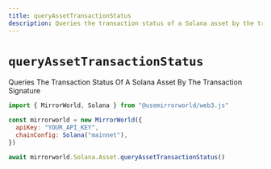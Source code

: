 ```yaml
---
title: queryAssetTransactionStatus
description: Queries the transaction status of a Solana asset by the transaction signature
---
```


# `queryAssetTransactionStatus`

Queries The Transaction Status Of A Solana Asset By The Transaction Signature

```js
import { MirrorWorld, Solana } from "@usemirrorworld/web3.js"

const mirrorworld = new MirrorWorld({
  apiKey: "YOUR_API_KEY",
  chainConfig: Solana("mainnet"),
})

await mirrorworld.Solana.Asset.queryAssetTransactionStatus()
```